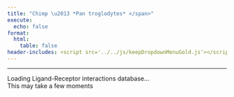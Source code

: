 ```yaml
---
title: "Chimp \u2013 *Pan troglodytes* </span>"
execute:
  echo: false
format:
  html:
    table: false
header-includes: <script src='../../js/keepDropdownMenuGold.js'></script>
---
```


***

```{=html}

<div id="loading-widget" class="loading-container">
  <div class="loading-spinner"></div>
  <div class="loading-text">Loading Ligand-Receptor interactions database...</div>
  <div class="loading-subtext">This may take a few moments</div>
</div>

<div id="table-content-chimp" style="opacity: 0;">
<!-- Injected automatically via Jinja -->
{{ table_block }}
</div>


<script>
// This script waits for the actual JSON data to load, not just a fixed delay
document.addEventListener('DOMContentLoaded', function() {
    // The script will be triggered when the JSON actually finishes loading
    // We'll add this to the end of the $.getJSON success callback in the table_block
    
    // Fallback: if nothing happens after 15 seconds, show the table anyway
    setTimeout(function() {
        if (document.getElementById('table-content-chimp').style.opacity == '0') {
            document.getElementById('loading-widget').style.display = 'none';
            document.getElementById('table-content-chimp').style.opacity = '1';
        }
    }, 15000);
});

// Function to hide loading - will be called from the DataTable initialization
function hideLoadingShowTable() {
    document.getElementById('loading-widget').style.display = 'none';
    document.getElementById('table-content-chimp').style.opacity = '1';
}
</script>

```



